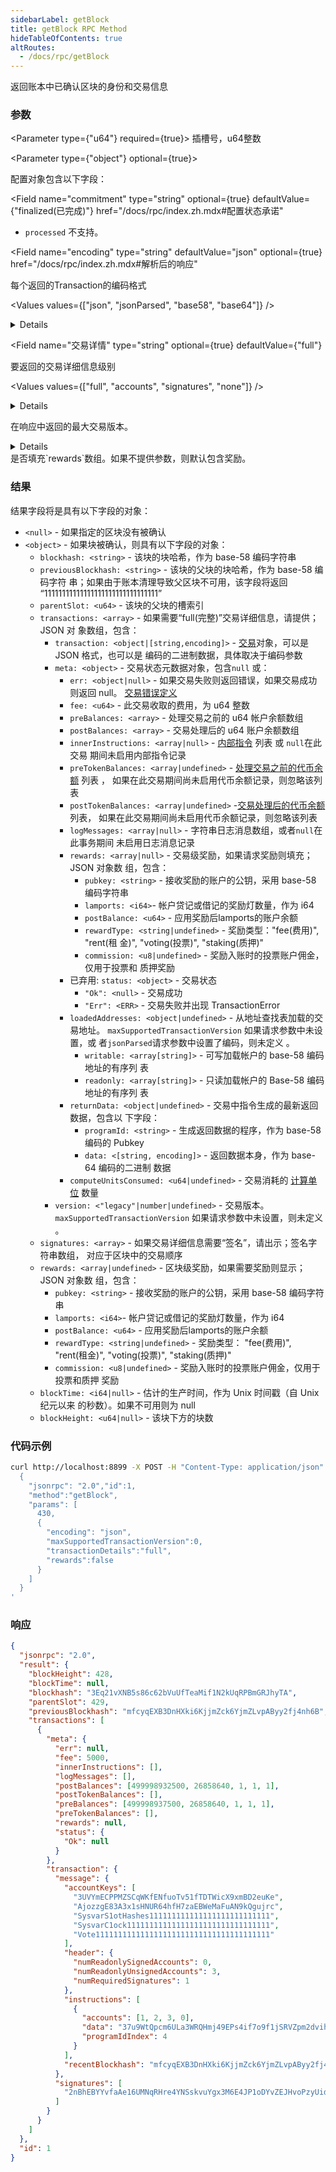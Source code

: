 ```yaml
---
sidebarLabel: getBlock
title: getBlock RPC Method
hideTableOfContents: true
altRoutes:
  - /docs/rpc/getBlock
---
```


返回账本中已确认区块的身份和交易信息

<DocSideBySide>

<DocLeftSide>

### 参数

<Parameter type={"u64"} required={true}>
  插槽号，u64整数
</Parameter>

<Parameter type={"object"} optional={true}>

配置对象包含以下字段：

<Field
  name="commitment"
  type="string"
  optional={true}
  defaultValue={"finalized(已完成)"}
  href="/docs/rpc/index.zh.mdx#配置状态承诺"
>

- `processed` 不支持。

</Field>

<Field 
  name="encoding"
  type="string"
  defaultValue="json"
  optional={true}
  href="/docs/rpc/index.zh.mdx#解析后的响应"
>

每个返回的Transaction的编码格式

<Values values={["json", "jsonParsed", "base58", "base64"]} />

<details>

- `jsonParsed` 尝试使用特定于程序的指令解析器在列表中返回更多人类可读和明确的数
  据 `transaction.message.instructions`。
- 如果 `jsonParsed` 请求但找不到解析器，则指令将回退到常规 JSON 编码
  （`accounts`、`data`和`programIdIndex` 字段）。

</details>

</Field>

<Field 
  name="交易详情"
  type="string"
  optional={true}
  defaultValue={"full"}
>

要返回的交易详细信息级别

<Values values={["full", "accounts", "signatures", "none"]} />

<details>

- 如果 `accounts` 有要求，交易详细信息仅包括每笔交易中的签名和带注释的帐户列表。
- 交易元数据仅限于：fee、err、pre_balances、post_balances、pre_token_balances 和
  post_token_balances。

</details>

</Field>

<Field name="maxSupportedTransactionVersion" type="number" optional={true}>

在响应中返回的最大交易版本。

<details>

- 如果请求的区块包含更高版本的交易，则会返回错误。
- 如果省略该参数，则仅返回遗留交易，并且包含任何版本化交易的块将提示错误。

</details>

</Field>

<Field name="rewards" type="bool" optional={true}>
  是否填充`rewards`数组。如果不提供参数，则默认包含奖励。
</Field>

</Parameter>

### 结果

结果字段将是具有以下字段的对象：

- `<null>` - 如果指定的区块没有被确认
- `<object>` - 如果块被确认，则具有以下字段的对象：
  - `blockhash: <string>` - 该块的块哈希，作为 base-58 编码字符串
  - `previousBlockhash: <string>` - 该块的父块的块哈希，作为 base-58 编码字符
    串；如果由于账本清理导致父区块不可用，该字段将返回
    “11111111111111111111111111111111”
  - `parentSlot: <u64>` - 该块的父块的槽索引
  - `transactions: <array>` - 如果需要“full(完整)”交易详细信息，请提供；JSON 对
    象数组，包含：
    - `transaction: <object|[string,encoding]>` -
      [交易](/docs/rpc/json-structures.zh#交易)对象，可以是 JSON 格式，也可以是
      编码的二进制数据，具体取决于编码参数
    - `meta: <object>` - 交易状态元数据对象，包含`null` 或：
      - `err: <object|null>` - 如果交易失败则返回错误，如果交易成功则返回 null。
        [交易错误定义](https://github.com/solana-labs/solana/blob/c0c60386544ec9a9ec7119229f37386d9f070523/sdk/src/transaction/error.rs#L13)
      - `fee: <u64>` - 此交易收取的费用，为 u64 整数
      - `preBalances: <array>` - 处理交易之前的 u64 帐户余额数组
      - `postBalances: <array>` - 交易处理后的 u64 账户余额数组
      - `innerInstructions: <array|null>` -
        [内部指令](/docs/rpc/json-structures.zh#内部指令) 列表 或 `null`在此交易
        期间未启用内部指令记录
      - `preTokenBalances: <array|undefined>` -
        [处理交易之前的代币余额](/docs/rpc/json-structures.zh#代币余额) 列表 ，
        如果在此交易期间尚未启用代币余额记录，则忽略该列表
      - `postTokenBalances: <array|undefined>` -[交易处理后的代币余额](/docs/rpc/json-structures.zh#代币余额)
        列表， 如果在此交易期间尚未启用代币余额记录，则忽略该列表
      - `logMessages: <array|null>` - 字符串日志消息数组，或者`null`在此事务期间
        未启用日志消息记录
      - `rewards: <array|null>` - 交易级奖励，如果请求奖励则填充；JSON 对象数
        组，包含：
        - `pubkey: <string>` - 接收奖励的账户的公钥，采用 base-58 编码字符串
        - `lamports: <i64>`- 帐户贷记或借记的奖励灯数量，作为 i64
        - `postBalance: <u64>` - 应用奖励后lamports的账户余额
        - `rewardType: <string|undefined>` - 奖励类型："fee(费用)", "rent(租
          金)", "voting(投票)", "staking(质押)"
        - `commission: <u8|undefined>` - 奖励入账时的投票账户佣金，仅用于投票和
          质押奖励
      - 已弃用: `status: <object>` - 交易状态
        - `"Ok": <null>` - 交易成功
        - `"Err": <ERR>` - 交易失败并出现 TransactionError
      - `loadedAddresses: <object|undefined>` - 从地址查找表加载的交易地址。
        `maxSupportedTransactionVersion` 如果请求参数中未设置，或
        者`jsonParsed`请求参数中设置了编码，则未定义 。
        - `writable: <array[string]>` - 可写加载帐户的 base-58 编码地址的有序列
          表
        - `readonly: <array[string]>` - 只读加载帐户的 Base-58 编码地址的有序列
          表
      - `returnData: <object|undefined>` - 交易中指令生成的最新返回数据，包含以
        下字段：
        - `programId: <string>` - 生成返回数据的程序，作为 base-58 编码的 Pubkey
        - `data: <[string, encoding]>` - 返回数据本身，作为 base-64 编码的二进制
          数据
      - `computeUnitsConsumed: <u64|undefined>` - 交易消耗的
        [计算单位](/docs/core/runtime.md#compute-budget) 数量
    - `version: <"legacy"|number|undefined>` - 交易版本。
      `maxSupportedTransactionVersion` 如果请求参数中未设置，则未定义 。
  - `signatures: <array>` - 如果交易详细信息需要“签名”，请出示；签名字符串数组，
    对应于区块中的交易顺序
  - `rewards: <array|undefined>` - 区块级奖励，如果需要奖励则显示；JSON 对象数
    组，包含：
    - `pubkey: <string>` - 接收奖励的账户的公钥，采用 base-58 编码字符串
    - `lamports: <i64>`- 帐户贷记或借记的奖励灯数量，作为 i64
    - `postBalance: <u64>` - 应用奖励后lamports的账户余额
    - `rewardType: <string|undefined>` - 奖励类型： "fee(费用)", "rent(租金)",
      "voting(投票)", "staking(质押)"
    - `commission: <u8|undefined>` - 奖励入账时的投票账户佣金，仅用于投票和质押
      奖励
  - `blockTime: <i64|null>` - 估计的生产时间，作为 Unix 时间戳（自 Unix 纪元以来
    的秒数）。如果不可用则为 null
  - `blockHeight: <u64|null>` - 该块下方的块数

</DocLeftSide>

<DocRightSide>

### 代码示例

```bash
curl http://localhost:8899 -X POST -H "Content-Type: application/json" -d '
  {
    "jsonrpc": "2.0","id":1,
    "method":"getBlock",
    "params": [
      430,
      {
        "encoding": "json",
        "maxSupportedTransactionVersion":0,
        "transactionDetails":"full",
        "rewards":false
      }
    ]
  }
'
```

### 响应

```json
{
  "jsonrpc": "2.0",
  "result": {
    "blockHeight": 428,
    "blockTime": null,
    "blockhash": "3Eq21vXNB5s86c62bVuUfTeaMif1N2kUqRPBmGRJhyTA",
    "parentSlot": 429,
    "previousBlockhash": "mfcyqEXB3DnHXki6KjjmZck6YjmZLvpAByy2fj4nh6B",
    "transactions": [
      {
        "meta": {
          "err": null,
          "fee": 5000,
          "innerInstructions": [],
          "logMessages": [],
          "postBalances": [499998932500, 26858640, 1, 1, 1],
          "postTokenBalances": [],
          "preBalances": [499998937500, 26858640, 1, 1, 1],
          "preTokenBalances": [],
          "rewards": null,
          "status": {
            "Ok": null
          }
        },
        "transaction": {
          "message": {
            "accountKeys": [
              "3UVYmECPPMZSCqWKfENfuoTv51fTDTWicX9xmBD2euKe",
              "AjozzgE83A3x1sHNUR64hfH7zaEBWeMaFuAN9kQgujrc",
              "SysvarS1otHashes111111111111111111111111111",
              "SysvarC1ock11111111111111111111111111111111",
              "Vote111111111111111111111111111111111111111"
            ],
            "header": {
              "numReadonlySignedAccounts": 0,
              "numReadonlyUnsignedAccounts": 3,
              "numRequiredSignatures": 1
            },
            "instructions": [
              {
                "accounts": [1, 2, 3, 0],
                "data": "37u9WtQpcm6ULa3WRQHmj49EPs4if7o9f1jSRVZpm2dvihR9C8jY4NqEwXUbLwx15HBSNcP1",
                "programIdIndex": 4
              }
            ],
            "recentBlockhash": "mfcyqEXB3DnHXki6KjjmZck6YjmZLvpAByy2fj4nh6B"
          },
          "signatures": [
            "2nBhEBYYvfaAe16UMNqRHre4YNSskvuYgx3M6E4JP1oDYvZEJHvoPzyUidNgNX5r9sTyN1J9UxtbCXy2rqYcuyuv"
          ]
        }
      }
    ]
  },
  "id": 1
}
```

</DocRightSide>
</DocSideBySide>
